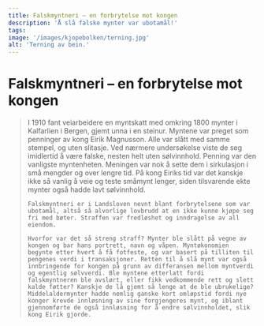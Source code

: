 ```yaml
---
title: Falskmyntneri – en forbrytelse mot kongen
description: 'Å slå falske mynter var ubotamål!'
tags:
image: '/images/kjopebolken/terning.jpg'
alt: 'Terning av bein.'
---
```



# Falskmyntneri – en forbrytelse mot kongen

<Blockquote
    quote='«Det er ubotamål å forfalske vår konges mynt, brev eller segl.»'
    footer='Mannhelgebolken, kapittel 4' />


<Container stil="initial side">
    I 1910 fant veiarbeidere en myntskatt med omkring 1800 mynter i Kalfarlien i Bergen, gjemt unna i en steinur. Myntene var preget som penninger av kong Eirik Magnusson. 
    Alle var slått med samme stempel, og uten slitasje. Ved nærmere undersøkelse viste de seg imidlertid å være falske, nesten helt uten sølvinnhold. Penning var den vanligste myntenheten. 
    Meningen var nok å sette dem i sirkulasjon i små mengder og over lengre tid. På kong Eiriks tid var det kanskje ikke så vanlig å veie og teste småmynt lenger, siden tilsvarende ekte mynter også hadde lavt sølvinnhold. 
    
    Falskmyntneri er i Landsloven nevnt blant forbrytelsene som var ubotamål, altså så alvorlige lovbrudd at en ikke kunne kjøpe seg fri med bøter. Straffen var fredløshet og inndragelse av all eiendom. 
    
    Hvorfor var det så streng straff? Mynter ble slått på vegne av kongen og bar hans portrett, navn og våpen. Myntøkonomien begynte etter hvert å få fotfeste, og var basert på tilliten til pengenes verdi i transaksjoner. Retten til å slå mynt var også innbringende for kongen på grunn av differansen mellom myntverdi og egentlig sølvverdi. Ble myntene etterlatt fordi falskmyntneren ble avslørt, eller fikk vedkommende rett og slett kalde føtter? Kanskje de lå gjemt så lenge at de ble ubrukelige? Middelaldermynter hadde nemlig ganske kort omløpstid fordi nye konger krevde innløsning av sine forgjengeres mynt, og iblant gjennomførte de også innløsning for å endre sølvinnholdet, slik kong Eirik gjorde.
</Container>

<Figure
    image="/images/kjopebolken/falskemynter.jpg"
    title="Falsk mynt fra Kalfarlien, Bergen. Foto: Ann Christine Eek, Kulturhistorisk Museum, Oslo."
    alt="Bilde med de to sidene av en falsk mynt."
>
</Figure>
